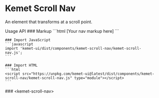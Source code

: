 
<Meta of={stories} />

# Kemet Scroll Nav

An element that transforms at a scroll point.

<kemet-tabs panel-effect="stacked" divider>
  <kemet-tab slot="tab">Usage</kemet-tab>
  <kemet-tab slot="tab">API</kemet-tab>
  <kemet-tab-panel slot="panel">
    ### Markup
    ```html
    <kemet-scroll-nav>
      [Your nav markup here]
    </kemet-scroll-nav>
    ```

    ### Import JavaScript
    ```javascript
    import 'kemet-ui/dist/components/kemet-scroll-nav/kemet-scroll-nav.js';
    ```

    ### Import HTML
    ```html
    <script src="https://unpkg.com/kemet-ui@latest/dist/components/kemet-scroll-nav/kemet-scroll-nav.js" type="module"></script>
    ```
  </kemet-tab-panel>
  <kemet-tab-panel slot="panel">
    ### &lt;kemet-scroll-nav&gt;
    <ArgTypes of="kemet-scroll-nav" />
  </kemet-tab-panel>
</kemet-tabs>
